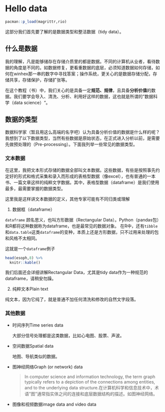 # Hello data


```r
pacman::p_load(magrittr,rio)
```

这部分我们首先要了解的是数据类型和整洁数据（tidy data）。

## 什么是数据

我的理解，凡是能够储存在存储介质里的都是数据。不同的计算机从业者，看待数据的角度是不同的。如数据修复，更看重数据的底层，必须知道数据如何存储，如何在winhex那一串的数字中寻找答案；操作系统，更关心的是数据存储分配，存储共享，存储保护，存储扩张等。

在这个教程（书）中，我们关心的是具备一定**规范、规律**，且具备**分析价值**的数据。我们要学会导入、清洗、分析、利用好这样的数据，这也就是所谓的"数据科学（data science）"。

## 数据的类型

数据科学家（暂且用这么高端的名字吧）认为具备分析价值的数据是什么样的呢？我想到了以下数据类型，当然有些数据是原始状态，在正式进入分析以前，是需要先做预处理的（Pre-processing）。下面我列举一些常见的数据类型。

### 文本数据

在这里，我把文本形式存储的数据全部叫文本数据。这些数据，有些是按照事先约定好的形式和格式采集和录入而形成的表格型数据（像excel），也有普通的一本书、一篇文章这样的纯粹文字数据。其中，表格型数据（dataframe）是我们使用最多，最需要掌握的数据类型。

:::{.callout-note}
这里我是这样讲文本数据的定义，其他专家可能有不同归类或理解
:::

1. 数据框（dataframe）

`dataframe` 顾名思义，也叫方形数据（Rectangular Data）。Python（pandas包）和R都将这种数据称为dataframe，也是最常见的数据对象。
在R中，还有`tibble`和`data.table`这类`dataframe`的变种，本质上还是方形数据，只不过用来处理的包和风格不太相同。

这就是一个`dataframe`例子

```r
head(esoph,8) %>% 
  knitr::kable()

```

:::{.callout-tip}
我们后面还会详细讲解Rectangular Data，尤其是tidy data作为一种规范的dataframe，请稍安勿躁。
:::

2. 纯粹文本Plain text

纯文本，因为它纯了，就是普通不加任何清洗和修改的自然文字段落。


### 其他数据

- 时间序列Time series data

  大部分信号处理都是这类数据，比如心电图、股票、声波。

- 空间数据Spatial data

  地图、导航类似的数据。

- 图神经网络Graph (or network) data

  > In computer science and information technology, the term graph typically refers to a depiction of the connections among entities, and to the underlying data structure.在计算机科学和信息技术中，术语"图"通常指实体之间的连接和底层数据结构的描述。如图神经网络。

- 图像和视频数据image data and video data

